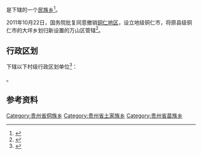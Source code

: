 {{中国乡级行政区|52/06/03/205/000}}

'''{{PAGENAMEBASE}}'''是{{PRC admin/fullname|52/06/03/205/000|3}}下辖的一个[[民族乡|民族乡]]<ref>{{PRC admin/ref sgc|{{PRC admin/parent|52/06/03/205/000}}}}</ref>。

2011年10月22日，国务院批复同意撤销[[铜仁地区|铜仁地区]]，设立地级铜仁市，将原县级铜仁市的大坪乡划归新设置的万山区管辖<ref>{{Cite web |url=http://xzqh.mca.gov.cn/ssdescription?dcps=52&dcpid=2011 |title=国务院关于同意贵州省撤销铜仁地区设立地级铜仁市的批复（国函〔2011〕131号） |access-date=2017-09-05 |archive-date=2017-09-05 |archive-url=https://web.archive.org/web/20170905230517/http://xzqh.mca.gov.cn/ssdescription?dcps=52&dcpid=2011 |dead-url=yes }}</ref>。

== 行政区划 ==
{{PAGENAMEBASE}}下辖以下村级行政区划单位<ref>{{PRC admin/ref sgc|52/06/03/205/000}}</ref>：

{{PRC admin/children|52/06/03/205/000}}。

== 参考资料 ==
{{reflist}}

{{贵州行政区划小作品}}
{{PRC admin/navcat|52/06/03/205/000}}
[[Category:贵州省侗族乡|Category:贵州省侗族乡]]
[[Category:贵州省土家族乡|Category:贵州省土家族乡]]
[[Category:贵州省苗族乡|Category:贵州省苗族乡]]